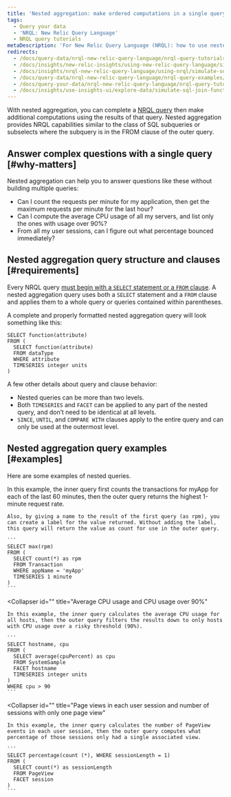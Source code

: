 ```yaml
---
title: 'Nested aggregation: make ordered computations in a single query'
tags:
  - Query your data
  - 'NRQL: New Relic Query Language'
  - NRQL query tutorials
metaDescription: 'For New Relic Query Language (NRQL): how to use nested aggregation to understand how many users complete a set of steps in a procedure.'
redirects:
  - /docs/query-data/nrql-new-relic-query-language/nrql-query-tutorials/nested-aggregation-make-ordered-computations-single-query
  - /docs/insights/new-relic-insights/using-new-relic-query-language/simulate-sql-join-functions-insights
  - /docs/insights/nrql-new-relic-query-language/using-nrql/simulate-sql-join-functions-insights
  - /docs/query-data/nrql-new-relic-query-language/nrql-query-examples/simulate-sql-join-functions-insights
  - /docs/query-your-data/nrql-new-relic-query-language/nrql-query-tutorials/simulate-sql-join-functions-insights
  - /docs/insights/use-insights-ui/explore-data/simulate-sql-join-functions-insights/
---
```


With nested aggregation, you can complete a [NRQL query](https://docs.newrelic.com/docs/query-data/nrql-new-relic-query-language/getting-started/introduction-nrql) then make additional computations using the results of that query. Nested aggregation provides NRQL capabilities similar to the class of SQL subqueries or subselects where the subquery is in the FROM clause of the outer query.

## Answer complex questions with a single query [#why-matters]

Nested aggregation can help you to answer questions like these without building multiple queries:

* Can I count the requests per minute for my application, then get the maximum requests per minute for the last hour?
* Can I compute the average CPU usage of all my servers, and list only the ones with usage over 90%?
* From all my user sessions, can I figure out what percentage bounced immediately?

## Nested aggregation query structure and clauses [#requirements]

Every NRQL query [must begin with a `SELECT` statement or a `FROM` clause](https://docs.newrelic.com/docs/query-data/nrql-new-relic-query-language/getting-started/nrql-syntax-clauses-functions). A nested aggregation query uses both a `SELECT` statement and a `FROM` clause and applies them to a whole query or queries contained within parentheses.

A complete and properly formatted nested aggregation query will look something like this:

```
SELECT function(attribute)
FROM (
  SELECT function(attribute)
  FROM dataType
  WHERE attribute
  TIMESERIES integer units
)
```

A few other details about query and clause behavior:

* Nested queries can be more than two levels.
* Both `TIMESERIES` and `FACET` can be applied to any part of the nested query, and don’t need to be identical at all levels.
* `SINCE`, `UNTIL`, and `COMPARE WITH` clauses apply to the entire query and can only be used at the outermost level.

## Nested aggregation query examples [#examples]

Here are some examples of nested queries.

<CollapserGroup>
  <Collapser
    id=""
    title="Total transactions and highest one-minute response rate"
  >
    In this example, the inner query first counts the transactions for myApp for each of the last 60 minutes, then the outer query returns the highest 1-minute request rate.

    Also, by giving a name to the result of the first query (as rpm), you can create a label for the value returned. Without adding the label, this query will return the value as count for use in the outer query.

    ```
    SELECT max(rpm)
    FROM (
      SELECT count(*) as rpm
      FROM Transaction
      WHERE appName = 'myApp'
      TIMESERIES 1 minute
    )
    ```
  </Collapser>

  <Collapser
    id=""
    title="Average CPU usage and CPU usage over 90%"
  >
    In this example, the inner query calculates the average CPU usage for all hosts, then the outer query filters the results down to only hosts with CPU usage over a risky threshold (90%).

    ```
    SELECT hostname, cpu
    FROM (
      SELECT average(cpuPercent) as cpu
      FROM SystemSample
      FACET hostname
      TIMESERIES integer units
    )
    WHERE cpu > 90
    ```
  </Collapser>

  <Collapser
    id=""
    title="Page views in each user session and number of sessions with only one page view"
  >
    In this example, the inner query calculates the number of PageView events in each user session, then the outer query computes what percentage of those sessions only had a single associated view.

    ```
    SELECT percentage(count (*), WHERE sessionLength = 1)
    FROM (
      SELECT count(*) as sessionLength
      FROM PageView
      FACET session
    )
    ```
  </Collapser>
</CollapserGroup>
